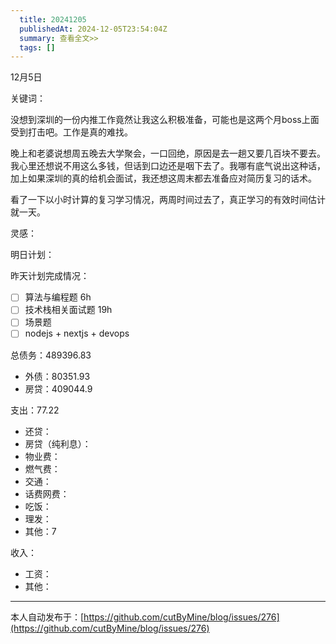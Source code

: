 ```yaml
---
  title: 20241205
  publishedAt: 2024-12-05T23:54:04Z
  summary: 查看全文>>
  tags: []
---
```


12月5日 

关键词：

没想到深圳的一份内推工作竟然让我这么积极准备，可能也是这两个月boss上面受到打击吧。工作是真的难找。

晚上和老婆说想周五晚去大学聚会，一口回绝，原因是去一趟又要几百块不要去。我心里还想说不用这么多钱，但话到口边还是咽下去了。我哪有底气说出这种话，加上如果深圳的真的给机会面试，我还想这周末都去准备应对简历复习的话术。

看了一下以小时计算的复习学习情况，两周时间过去了，真正学习的有效时间估计就一天。

灵感：

明日计划：

昨天计划完成情况：
- [ ] 算法与编程题 6h
- [ ] 技术栈相关面试题 19h
- [ ] 场景题
- [ ] nodejs + nextjs + devops

总债务：489396.83
- 外债：80351.93
- 房贷：409044.9

支出：77.22
- 还贷：
- 房贷（纯利息）：
- 物业费：
- 燃气费：
- 交通：
- 话费网费：
- 吃饭：
- 理发：
- 其他：7

收入：
- 工资：
- 其他：


---
本人自动发布于：[https://github.com/cutByMine/blog/issues/276](https://github.com/cutByMine/blog/issues/276)
